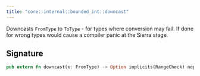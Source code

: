 ```yaml
---
title: "core::internal::bounded_int::downcast"
---
```


Downcasts `FromType` to `ToType` - for types where conversion may fail.
If done for wrong types would cause a compiler panic at the Sierra stage.



## Signature

```rust
pub extern fn downcast(x: FromType) -> Option implicits(RangeCheck) nopanic;
```



